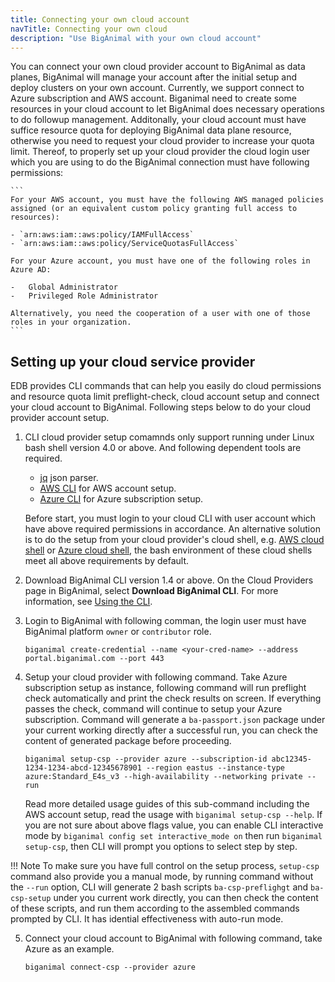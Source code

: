```yaml
---
title: Connecting your own cloud account
navTitle: Connecting your own cloud
description: "Use BigAnimal with your own cloud account" 
---
```


You can connect your own cloud provider account to BigAnimal as data planes, BigAnimal will manage your account after the initial setup and deploy clusters on your own account. Currently, we support connect to Azure subscription and AWS account. Biganimal need to create some resources in your cloud account to let BigAnimal does necessary operations to do followup management. Additonally, your cloud account must have suffice resource quota for deploying BigAnimal data plane resource, otherwise you need to request your cloud provider to increase your quota limit. Thereof, to properly set up your cloud provider the cloud login user which you are using to do the BigAnimal connection must have following permissions:

	```
    For your AWS account, you must have the following AWS managed policies assigned (or an equivalent custom policy granting full access to resources):
    
    - `arn:aws:iam::aws:policy/IAMFullAccess`
    - `arn:aws:iam::aws:policy/ServiceQuotasFullAccess`
    
    For your Azure account, you must have one of the following roles in Azure AD:

    -   Global Administrator
    -   Privileged Role Administrator

    Alternatively, you need the cooperation of a user with one of those roles in your organization.
	```

## Setting up your cloud service provider

EDB provides CLI commands that can help you easily do cloud permissions and resource quota limit preflight-check, cloud account setup and connect your cloud account to BigAnimal. Following steps below to do your cloud provider account setup.


1. CLI cloud provider setup comamnds only support running under Linux bash shell version 4.0 or above. And following dependent tools are required.

   - [jq](https://stedolan.github.io/jq/) json parser.
   - [AWS CLI](https://aws.amazon.com/cli/) for AWS account setup.
   - [Azure CLI](https://docs.microsoft.com/en-us/cli/azure/) for Azure subscription setup.

	Before start, you must login to your cloud CLI with user account which have above required permissions in accordance. An alternative solution is to do the setup from your cloud provider's cloud shell, e.g. [AWS cloud shell](https://aws.amazon.com/cloudshell/) or [Azure cloud shell](https://docs.microsoft.com/en-us/azure/cloud-shell/overview), the bash environment of these cloud shells meet all above requirements by default.

3. Download BigAnimal CLI version 1.4 or above.
   On the Cloud Providers page in BigAnimal, select **Download BigAnimal CLI**. For more information, see [Using the CLI](../../reference/cli).

4. Login to BigAnimal with following comman, the login user must have BigAnimal platform `owner` or `contributor` role.
   ```
   biganimal create-credential --name <your-cred-name> --address portal.biganimal.com --port 443
   ```

4. Setup your cloud provider with following command. Take Azure subscription setup as instance, following command will run preflight check automatically and print the check results on screen. If everything passes the check, command will continue to setup your Azure subscription. Command will generate a `ba-passport.json` package under your current working directly after a successful run, you can check the content of generated package before proceeding.
   ```
   biganimal setup-csp --provider azure --subscription-id abc12345-1234-1234-abcd-12345678901 --region eastus --instance-type azure:Standard_E4s_v3 --high-availability --networking private --run
   ```
   Read more detailed usage guides of this sub-command including the AWS account setup, read the usage with  `biganimal setup-csp --help`. 
   If you are not sure about above flags value, you can enable CLI interactive mode by `biganimal config set interactive_mode on` then run `biganimal setup-csp`, then CLI will prompt you options to select step by step.

!!! Note
	To make sure you have full control on the setup process, `setup-csp` command also provide you a manual mode, by running command without the `--run` option, CLI will generate 2 bash scripts `ba-csp-preflighgt` and `ba-csp-setup` under you current work directly, you can then check the content of these scripts, and run them according to the assembled commands prompted by CLI. It has idential effectiveness with auto-run mode.
	
5. Connect your cloud account to BigAnimal with following command, take Azure as an example.
   ```
   biganimal connect-csp --provider azure
   ```
